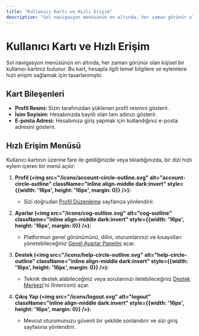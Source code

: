 ```yaml
---
title: "Kullanıcı Kartı ve Hızlı Erişim"
description: "Sol navigasyon menüsünün en altında, her zaman görünür olan kişisel bir kullanıcı kartınız bulunur. Bu kart, hesapla ilgili temel bilgilere ve eylemlere hızlı erişim sağlamak için tasarlanmıştır."
---
```


# Kullanıcı Kartı ve Hızlı Erişim

Sol navigasyon menüsünün en altında, her zaman görünür olan kişisel bir kullanıcı kartınız bulunur. Bu kart, hesapla ilgili temel bilgilere ve eylemlere hızlı erişim sağlamak için tasarlanmıştır.

## Kart Bileşenleri

- **Profil Resmi:** Sizin tarafınızdan yüklenen profil resmini gösterir.
- **İsim Soyisim:** Hesabınızda kayıtlı olan tam adınızı gösterir.
- **E-posta Adresi:** Hesabınıza giriş yapmak için kullandığınız e-posta adresini gösterir.

## Hızlı Erişim Menüsü

Kullanıcı kartının üzerine fare ile geldiğinizde veya tıkladığınızda, bir dizi hızlı eylem içeren bir menü açılır:

1.  **Profil (<img src="/icons/account-circle-outline.svg" alt="account-circle-outline" className="inline align-middle dark:invert" style={{width: '16px', height: '16px', margin: 0}} />):**
    *   Sizi doğrudan [Profil Düzenleme](/tr/hesap-yonetimi/profil-duzenleme) sayfanıza yönlendirir.

2.  **Ayarlar (<img src="/icons/cog-outline.svg" alt="cog-outline" className="inline align-middle dark:invert" style={{width: '16px', height: '16px', margin: 0}} />):**
    *   Platformun genel görünümünü, dilini, oturumlarınızı ve kısayolları yönetebileceğiniz [Genel Ayarlar Panelini](/tr/genel-ayarlar/ayarlar-paneli) açar.

3.  **Destek (<img src="/icons/help-circle-outline.svg" alt="help-circle-outline" className="inline align-middle dark:invert" style={{width: '16px', height: '16px', margin: 0}} />):**
    *   Teknik destek alabileceğiniz veya sorularınızı iletebileceğiniz [Destek Merkezi](/tr/genel-ozellikler/destek-merkezi)'ni (Intercom) açar.

4.  **Çıkış Yap (<img src="/icons/logout.svg" alt="logout" className="inline align-middle dark:invert" style={{width: '16px', height: '16px', margin: 0}} />):**
    *   Mevcut oturumunuzu güvenli bir şekilde sonlandırır ve sizi giriş sayfasına yönlendirir.
